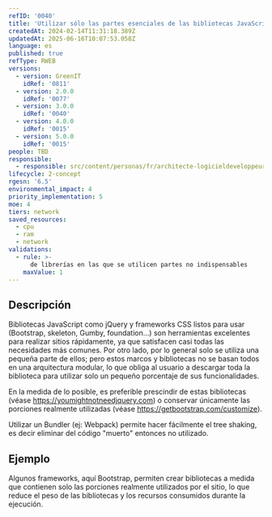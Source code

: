 ```yaml
---
refID: '0040'
title: 'Utilizar sólo las partes esenciales de las bibliotecas JavaScript y frameworks CSS'
createdAt: 2024-02-14T11:31:18.389Z
updatedAt: 2025-06-16T10:07:53.058Z
language: es
published: true
refType: RWEB
versions:
  - version: GreenIT
    idRef: '0811'
  - version: 2.0.0
    idRef: '0077'
  - version: 3.0.0
    idRef: '0040'
  - version: 4.0.0
    idRef: '0015'
  - version: 5.0.0
    idRef: '0015'
people: TBD
responsible:
  - responsible: src/content/personas/fr/architecte-logicieldeveloppeur.mdx
lifecycle: 2-concept
rgesn: '6.5'
environmental_impact: 4
priority_implementation: 5
moe: 4
tiers: network
saved_resources:
  - cpu
  - ram
  - network
validations:
  - rule: >-
      de librerías en las que se utilicen partes no indispensables
    maxValue: 1
---
```


## Descripción

Bibliotecas JavaScript como jQuery y frameworks CSS listos para usar (Bootstrap, skeleton, Gumby, foundation...) son herramientas excelentes para realizar sitios rápidamente, ya que satisfacen casi todas las necesidades más comunes.
Por otro lado, por lo general solo se utiliza una pequeña parte de ellos; pero estos marcos y bibliotecas no se basan todos en una arquitectura modular, lo que obliga al usuario a descargar toda la biblioteca para utilizar solo un pequeño porcentaje de sus funcionalidades.

En la medida de lo posible, es preferible prescindir de estas bibliotecas (véase https://youmightnotneedjquery.com) o conservar únicamente las porciones realmente utilizadas (véase https://getbootstrap.com/customize).

Utilizar un Bundler (ej: Webpack) permite hacer fácilmente el tree shaking, es decir eliminar del código "muerto" entonces no utilizado.

## Ejemplo

Algunos frameworks, aquí Bootstrap, permiten crear bibliotecas a medida que contienen solo las porciones realmente utilizados por el sitio, lo que reduce el peso de las bibliotecas y los recursos consumidos durante la ejecución.


